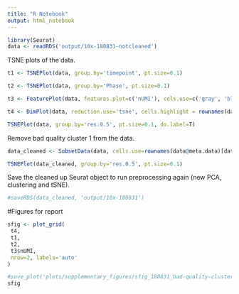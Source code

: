 ```yaml
---
title: "R Notebook"
output: html_notebook
---
```


```r
library(Seurat)
data <- readRDS('output/10x-180831-notcleaned')
```

TSNE plots of the data.

```r
t1 <- TSNEPlot(data, group.by='timepoint', pt.size=0.1)
```

```r
t2 <- TSNEPlot(data, group.by='Phase', pt.size=0.1)
```

```r
t3 <- FeaturePlot(data, features.plot=c('nUMI'), cols.use=c('gray', 'blue'), no.legend = F)
```

```r
t4 <- DimPlot(data, reduction.use='tsne', cells.highlight = rownames(data@meta.data)[data@meta.data$res.0.5 == 1], cols.highlight = 'blue', cols.use='gray')
```


```r
TSNEPlot(data, group.by='res.0.5', pt.size=0.1, do.label=T)
```

Remove bad quality cluster 1 from the data.

```r
data_cleaned <- SubsetData(data, cells.use=rownames(data@meta.data)[data@meta.data$res.0.5 != 1])
```

```r
TSNEPlot(data_cleaned, group.by='res.0.5', pt.size=0.1)
```

Save the cleaned up Seurat object to run preprocessing again (new PCA, clustering and tSNE).

```r
#saveRDS(data_cleaned, 'output/10x-180831')
```


#Figures for report

```r
sfig <- plot_grid(
 t4,
 t1,
 t2,
 t3$nUMI,
 nrow=2, labels='auto'
)

#save_plot('plots/supplementary_figures/sfig_180831_bad-quality-cluster.pdf', sfig, base_width=12, base_height = 9)
sfig
```

